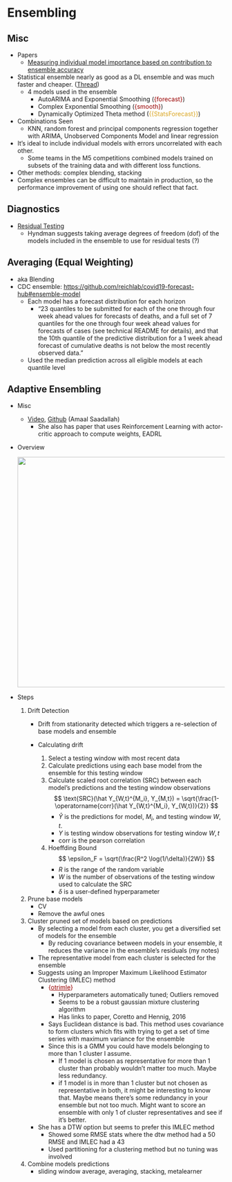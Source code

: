 # Ensembling {#sec-fcast-ensemb .unnumbered}

## Misc {#sec-fcast-ensemb-misc .unnumbered}

-   Papers
    -   [Measuring individual model importance based on contribution to ensemble accuracy](https://arxiv.org/abs/2412.08916)
-   Statistical ensemble nearly as good as a DL ensemble and was much faster and cheaper. ([Thread](https://twitter.com/MergenthalerMax/status/1598397618572259328))
    -   4 models used in the ensemble
        -   AutoARIMA and Exponential Smoothing ([{forecast}]{style="color: #990000"})
        -   Complex Exponential Smoothing ([{smooth}]{style="color: #990000"})
        -   Dynamically Optimized Theta method ([{{StatsForecast}}]{style="color: goldenrod"})
-   Combinations Seen
    -   KNN, random forest and principal components regression together with ARIMA, Unobserved Components Model and linear regression
-   It's ideal to include individual models with errors uncorrelated with each other.
    -   Some teams in the M5 competitions combined models trained on subsets of the training data and with different loss functions.
-   Other methods: complex blending, stacking
-   Complex ensembles can be difficult to maintain in production, so the performance improvement of using one should reflect that fact.

## Diagnostics {#sec-fcast-ensemb-diag .unnumbered}

-   [Residual Testing]{.underline}
    -   Hyndman suggests taking average degrees of freedom (dof) of the models included in the ensemble to use for residual tests (?)

## Averaging (Equal Weighting) {#sec-fcast-ensemb-avg .unnumbered}

-   aka Blending
-   CDC ensemble: <https://github.com/reichlab/covid19-forecast-hub#ensemble-model>
    -   Each model has a forecast distribution for each horizon
        -   "23 quantiles to be submitted for each of the one through four week ahead values for forecasts of deaths, and a full set of 7 quantiles for the one through four week ahead values for forecasts of cases (see technical README for details), and that the 10th quantile of the predictive distribution for a 1 week ahead forecast of cumulative deaths is not below the most recently observed data."
    -   Used the median prediction across all eligible models at each quantile level

## Adaptive Ensembling {#sec-fcast-ensemb-adensmb .unnumbered}

-   Misc

    -   [Video](http://whyr.pl//foundation/2021/amal/), [Github](https://github.com/AmalSd/DEMSC) (Amaal Saadallah)
        -   She also has paper that uses Reinforcement Learning with actor-critic approach to compute weights, EADRL

-   Overview

    ![](./_resources/Forecasting,_Ensembling.resources/Screenshot%20(142).png){.lightbox width="532"}

-   Steps

    1.  Drift Detection
        -   Drift from stationarity detected which triggers a re-selection of base models and ensemble

        -   Calculating drift

            1.  Select a testing window with most recent data
            2.  Calculate predictions using each base model from the ensemble for this testing window
            3.  Calculate scaled root correlation (SRC) between each model's predictions and the testing window observations\
                $$
                \text{SRC}(\hat Y_{W,t}^{M_i}, Y_{M,t}) = \sqrt{\frac{1-\operatorname{corr}(\hat Y_{W,t}^{M_i}, Y_{W,t})}{2}}
                $$
                -   $\hat Y$ is the predictions for model, $M_i$, and testing window $W,t$.
                -   $Y$ is testing window observations for testing window $W,t$
                -   $\text{corr}$ is the pearson correlation
            4.  Hoeffding Bound\
                $$
                \epsilon_F = \sqrt{\frac{R^2 \log(1/\delta)}{2W}}
                $$
                -   $R$ is the range of the random variable
                -   $W$ is the number of observations of the testing window used to calculate the $\text{SRC}$
                -   $\delta$ is a user-defined hyperparameter
    2.  Prune base models
        -   CV
        -   Remove the awful ones
    3.  Cluster pruned set of models based on predictions
        -   By selecting a model from each cluster, you get a diversified set of models for the ensemble
            -   By reducing covariance between models in your ensemble, it reduces the variance in the ensemble's residuals (my notes)
        -   The representative model from each cluster is selected for the ensemble
        -   Suggests using an Improper Maximum Likelihood Estimator Clustering (IMLEC) method
            -   [{]{style="color: #990000"}[otrimle](https://cran.r-project.org/web/packages/otrimle/index.html){style="color: #990000"}[}]{style="color: #990000"}
                -   Hyperparameters automatically tuned; Outliers removed
                -   Seems to be a robust gaussian mixture clustering algorithm
                -   Has links to paper, Coretto and Hennig, 2016
            -   Says Euclidean distance is bad. This method uses covariance to form clusters which fits with trying to get a set of time series with maximum variance for the ensemble
            -   Since this is a GMM you could have models belonging to more than 1 cluster I assume.
                -   If 1 model is chosen as representative for more than 1 cluster than probably wouldn't matter too much. Maybe less redundancy.
                -   if 1 model is in more than 1 cluster but not chosen as representative in both, it might be interesting to know that. Maybe means there's some redundancy in your ensemble but not too much. Might want to score an ensemble with only 1 of cluster representatives and see if it's better.
        -   She has a DTW option but seems to prefer this IMLEC method
            -   Showed some RMSE stats where the dtw method had a 50 RMSE and IMLEC had a 43
            -   Used partitioning for a clustering method but no tuning was involved
    4.  Combine models predictions
        -   sliding window average, averaging, stacking, metalearner
